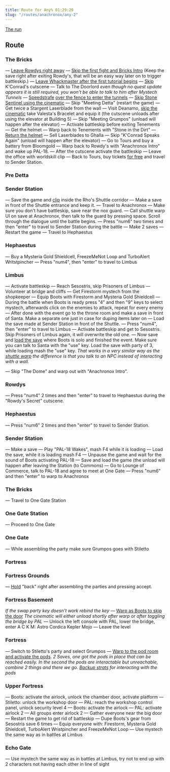 ```yaml
---
title: Route for Any% 01:29:20
slug: "/routes/anachronox/any-2"
---
```


[The run](https://www.youtube.com/watch?v=Ch1HlC_l4_0)

## Route

### The Bricks

— [Leave Rowdys right away](https://youtu.be/roHPGGb-VJA?t=346)
— [Skip the first fight and Bricks Intro](https://youtu.be/roHPGGb-VJA?t=360)
(Keep the save right after exiting Rowdy's, that will be an easy way later on to trigger battleskip.)
— [Leave Whackmaster after the first tutorial begins](https://youtu.be/roHPGGb-VJA?t=414)
— [Skip](https://youtu.be/roHPGGb-VJA?t=492) K'Conrad's cutscene
— Talk to The Doorlord 
*even though no quest update appears it is still required, you won't be able to talk to him after Mystech Tunnels*
— [Speedstrafe](https://www.youtube.com/watch?v=p65uCDjPSZc
) [over the fence to enter the tunnels](https://www.youtube.com/watch?v=YTofhWZLZIs)
— [Skip Stone Sentinel using the cinematic](https://youtu.be/roHPGGb-VJA?t=1771)
— Skip "Meeting Detta" (restart the game)
— Get twice a Stargent Laserblade from the wall
— Visit Deanamo, [skip the cinematic](https://www.youtube.com/watch?v=Kl28pq0fO6I) take Valesta's Bracelet and equip it (the cutscene unloads after using the elevator at Building 5)
— Skip "Meeting Grumpos" (unload will happen after the elevator)
— Activate battleskip before exiting Tenements
— Get the helmet
— Warp back to Tenements with "Stone in the Dirt"
— [Return the helmet](https://www.youtube.com/watch?v=vHWoadivNtU)
— Sell Laserblades to Ghalla
— Skip "K'Conrad Speaks Again" (unload will happen after the elevator)
— Go to Tours and buy a battery from Bloomgold
— Warp back to Rowdy's with "Anachronox Intro" and wake up PAL-18.
— After the cutscene activate the battleskip
— Leave the office with worldskill clip
— Back to Tours, buy tickets [for free](https://www.youtube.com/watch?v=vU1brRn0fR8) and travel to Sender Station.

### Pre Detta

### Sender Station

— Save the game and [clip](https://youtu.be/aVtpCaPtYaY?t=2238) inside the Rho's Shuttle corridor
— Make a save in front of the Shuttle entrance and keep it.
— Travel to Anachronox
— Make sure you don't have battleskip, save near the nox guard.
— Call shuttle warp UI on save at Anachronox, then talk to the guard by pressing space. Scroll through the dialogue until the battle begins.
— Press "num6" two times and then "enter" to travel to Sender Station during the battle
— Make 2 saves
— Restart the game
— Travel to Hephaestus

### Hephaestus

— Buy a Mysteria Gold Shieldcell, FreezeMeNot Loop and TurboAlert Writstpincher
— Press "num4", then "enter" to travel to Limbus

### Limbus

— Activate battleskip
— Reach Sesostris, skip Prisoners of Limbus
— Volunteer at bridge and cliffs
— Get Firestorm mystech from the shopkeeper
— Equip Boots with Firestorm and Mysteria Gold Shieldcell
— During the battle when Boots is ready press "4" and then "9" keys to select mystech, afterwards click on the enemies to attack, repeat for every enemy
— After done with the event go to the throne room and make a save in front of Santa. Make a separate one just in case for duping items later on
— Load the save made at Sender Station in front of the Shuttle.
— Press "num4", then "enter" to travel to Limbus
— Activate battleskip and get to Sesostris. Skip Prisoners of Limbus again, it will overwrite the old one.
— Now save and [load the save](https://youtu.be/aVtpCaPtYaY?t=3390) where Boots is solo and finished the event. Make sure you can talk to Santa with the "use" key. Load the save with party of 3, while loading mash the "use" key.
*That works in a very similar way as the [shuttle warp](https://www.speedrun.com/Anachronox/guide/lbbub#ch7Shuttle_Warp) the difference is that you talk to an NPC instead of interacting with a wall.*

— Skip "The Dome" and warp out with "Anachronox Intro".

### Rowdys

— Press "num4" 2 times and then "enter" to travel to Hephaestus during the "Rowdy's Secret" cutscene.

### Hephaestus

— Press "num6" 2 times and then "enter" to travel to Sender Station.

### Sender Station

— Make a save
— Play "PAL-18 Wakes", mash F4 while it is loading
— Load the save, while it is loading mash F4
— Unpause the game and wait for the sound of Boots activating PAL-18
— Save and load the game (the unload will happen after leaving the Station (to Commons)
— Go to Lounge of Commerce, talk to PAL-18 and agree to meet at One Gate
— Press "num6" and then "enter" to warp to Anachronox

### The Bricks

— Travel to One Gate Station

### One Gate Station

— Proceed to One Gate

### One Gate

— While assembling the party make sure Grumpos goes with Stiletto

### Fortress

### Fortress Grounds

— [Hold](https://www.youtube.com/watch?v=7UY_x15dYBE) "back" right after assembling the parties and pressing accept.

### Fortress Basement

*If the swap party key doesn't work rebind the key*
— [Warp as Boots to skip the door](https://www.youtube.com/watch?v=7UY_x15dYBE)
*The cinematic will either unload shortly after warp or after toggling the bridge by PAL*
— Unlock the left console with PAL, lower the bridge, enter A C K M: Astro Cordica Kepler Mojo
— Leave the level

### Fortress

— Switch to Stiletto's party and select Grumpos
— [Warp to the pod room and activate the pods](https://www.youtube.com/watch?v=zDC-NUwUCdo).
*2 Saves, one got the pods in place that can be reached easily. In the second the pods are interactable but unreachable, combine 2 things and there we go.*
*[Backup strats](https://www.youtube.com/watch?v=AUGu42-6lik) for interacting with the pods*

### Upper Fortress

— Boots: activate the airlock, unlock the chamber door, activate platform
— Stiletto: unlock the workshop door
— PAL: reach the workshop control panel, unlock security level 4
— Boots: activate the airlock
— PAL: activate airlock 2
— All groups enter airlock 2
— Gather everyone near the big door
— Restart the game to get rid of battleskip
— Dupe Boots's gear from Sesostris save 6 times
— Equip everyone with: Firestorm, Mysteria Gold Shieldcell, TurboAlert Wristpincher and FreezeMeNot Loop 
— Use mystech the same way as in battles at Limbus

### Echo Gate

— Use mystech the same way as in battles at Limbus, try not to end up with 2 characters not having each other in line of sight